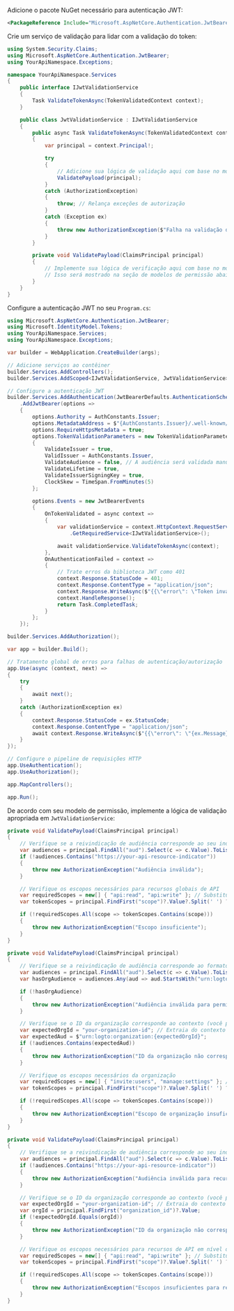 
Adicione o pacote NuGet necessário para autenticação JWT:

```xml
<PackageReference Include="Microsoft.AspNetCore.Authentication.JwtBearer" Version="8.0.0" />
```

Crie um serviço de validação para lidar com a validação do token:

```csharp title="JwtValidationService.cs"
using System.Security.Claims;
using Microsoft.AspNetCore.Authentication.JwtBearer;
using YourApiNamespace.Exceptions;

namespace YourApiNamespace.Services
{
    public interface IJwtValidationService
    {
        Task ValidateTokenAsync(TokenValidatedContext context);
    }

    public class JwtValidationService : IJwtValidationService
    {
        public async Task ValidateTokenAsync(TokenValidatedContext context)
        {
            var principal = context.Principal!;

            try
            {
                // Adicione sua lógica de validação aqui com base no modelo de permissão
                ValidatePayload(principal);
            }
            catch (AuthorizationException)
            {
                throw; // Relança exceções de autorização
            }
            catch (Exception ex)
            {
                throw new AuthorizationException($"Falha na validação do token: {ex.Message}", 401);
            }
        }

        private void ValidatePayload(ClaimsPrincipal principal)
        {
            // Implemente sua lógica de verificação aqui com base no modelo de permissão
            // Isso será mostrado na seção de modelos de permissão abaixo
        }
    }
}
```

Configure a autenticação JWT no seu `Program.cs`:

```csharp title="Program.cs"
using Microsoft.AspNetCore.Authentication.JwtBearer;
using Microsoft.IdentityModel.Tokens;
using YourApiNamespace.Services;
using YourApiNamespace.Exceptions;

var builder = WebApplication.CreateBuilder(args);

// Adicione serviços ao contêiner
builder.Services.AddControllers();
builder.Services.AddScoped<IJwtValidationService, JwtValidationService>();

// Configure a autenticação JWT
builder.Services.AddAuthentication(JwtBearerDefaults.AuthenticationScheme)
    .AddJwtBearer(options =>
    {
        options.Authority = AuthConstants.Issuer;
        options.MetadataAddress = $"{AuthConstants.Issuer}/.well-known/openid_configuration";
        options.RequireHttpsMetadata = true;
        options.TokenValidationParameters = new TokenValidationParameters
        {
            ValidateIssuer = true,
            ValidIssuer = AuthConstants.Issuer,
            ValidateAudience = false, // A audiência será validada manualmente com base no modelo de permissão
            ValidateLifetime = true,
            ValidateIssuerSigningKey = true,
            ClockSkew = TimeSpan.FromMinutes(5)
        };

        options.Events = new JwtBearerEvents
        {
            OnTokenValidated = async context =>
            {
                var validationService = context.HttpContext.RequestServices
                    .GetRequiredService<IJwtValidationService>();

                await validationService.ValidateTokenAsync(context);
            },
            OnAuthenticationFailed = context =>
            {
                // Trate erros da biblioteca JWT como 401
                context.Response.StatusCode = 401;
                context.Response.ContentType = "application/json";
                context.Response.WriteAsync($"{{\"error\": \"Token inválido\"}}");
                context.HandleResponse();
                return Task.CompletedTask;
            }
        };
    });

builder.Services.AddAuthorization();

var app = builder.Build();

// Tratamento global de erros para falhas de autenticação/autorização
app.Use(async (context, next) =>
{
    try
    {
        await next();
    }
    catch (AuthorizationException ex)
    {
        context.Response.StatusCode = ex.StatusCode;
        context.Response.ContentType = "application/json";
        await context.Response.WriteAsync($"{{\"error\": \"{ex.Message}\"}}");
    }
});

// Configure o pipeline de requisições HTTP
app.UseAuthentication();
app.UseAuthorization();

app.MapControllers();

app.Run();
```

De acordo com seu modelo de permissão, implemente a lógica de validação apropriada em `JwtValidationService`:

<Tabs groupId="permission-models">
<TabItem value="global-api-resources" label="Recursos globais de API">

```csharp title="JwtValidationService.cs"
private void ValidatePayload(ClaimsPrincipal principal)
{
    // Verifique se a reivindicação de audiência corresponde ao seu indicador de recurso de API
    var audiences = principal.FindAll("aud").Select(c => c.Value).ToList();
    if (!audiences.Contains("https://your-api-resource-indicator"))
    {
        throw new AuthorizationException("Audiência inválida");
    }

    // Verifique os escopos necessários para recursos globais de API
    var requiredScopes = new[] { "api:read", "api:write" }; // Substitua pelos escopos necessários
    var tokenScopes = principal.FindFirst("scope")?.Value?.Split(' ') ?? Array.Empty<string>();

    if (!requiredScopes.All(scope => tokenScopes.Contains(scope)))
    {
        throw new AuthorizationException("Escopo insuficiente");
    }
}
```

</TabItem>
<TabItem value="organization-permissions" label="Permissões de organização (não-API)">

```csharp title="JwtValidationService.cs"
private void ValidatePayload(ClaimsPrincipal principal)
{
    // Verifique se a reivindicação de audiência corresponde ao formato de organização
    var audiences = principal.FindAll("aud").Select(c => c.Value).ToList();
    var hasOrgAudience = audiences.Any(aud => aud.StartsWith("urn:logto:organization:"));

    if (!hasOrgAudience)
    {
        throw new AuthorizationException("Audiência inválida para permissões de organização");
    }

    // Verifique se o ID da organização corresponde ao contexto (você pode precisar extrair isso do contexto da requisição)
    var expectedOrgId = "your-organization-id"; // Extraia do contexto da requisição
    var expectedAud = $"urn:logto:organization:{expectedOrgId}";
    if (!audiences.Contains(expectedAud))
    {
        throw new AuthorizationException("ID da organização não corresponde");
    }

    // Verifique os escopos necessários da organização
    var requiredScopes = new[] { "invite:users", "manage:settings" }; // Substitua pelos escopos necessários
    var tokenScopes = principal.FindFirst("scope")?.Value?.Split(' ') ?? Array.Empty<string>();

    if (!requiredScopes.All(scope => tokenScopes.Contains(scope)))
    {
        throw new AuthorizationException("Escopo de organização insuficiente");
    }
}
```

</TabItem>
<TabItem value="organization-level-api-resources" label="Recursos de API em nível de organização">

```csharp title="JwtValidationService.cs"
private void ValidatePayload(ClaimsPrincipal principal)
{
    // Verifique se a reivindicação de audiência corresponde ao seu indicador de recurso de API
    var audiences = principal.FindAll("aud").Select(c => c.Value).ToList();
    if (!audiences.Contains("https://your-api-resource-indicator"))
    {
        throw new AuthorizationException("Audiência inválida para recursos de API em nível de organização");
    }

    // Verifique se o ID da organização corresponde ao contexto (você pode precisar extrair isso do contexto da requisição)
    var expectedOrgId = "your-organization-id"; // Extraia do contexto da requisição
    var orgId = principal.FindFirst("organization_id")?.Value;
    if (!expectedOrgId.Equals(orgId))
    {
        throw new AuthorizationException("ID da organização não corresponde");
    }

    // Verifique os escopos necessários para recursos de API em nível de organização
    var requiredScopes = new[] { "api:read", "api:write" }; // Substitua pelos escopos necessários
    var tokenScopes = principal.FindFirst("scope")?.Value?.Split(' ') ?? Array.Empty<string>();

    if (!requiredScopes.All(scope => tokenScopes.Contains(scope)))
    {
        throw new AuthorizationException("Escopos insuficientes para recursos de API em nível de organização");
    }
}
```

</TabItem>
</Tabs>
